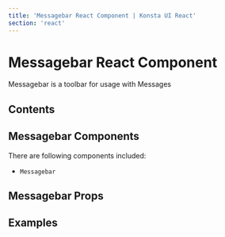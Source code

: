 ```yaml
---
title: 'Messagebar React Component | Konsta UI React'
section: 'react'
---
```



# Messagebar React Component

Messagebar is a toolbar for usage with Messages

## Contents

## Messagebar Components

There are following components included:

- `Messagebar`

## Messagebar Props

<MessagebarProps />

## Examples

<MessagesExample />
